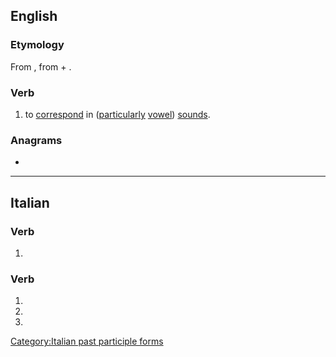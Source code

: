 ==English==

===Etymology===
From {{etyl|la|en}} {{m|la|assonō}}, from {{m|la|ad||to, towards}} + {{m|la|sonō||I sound, resound}}.

===Verb===
{{en-verb|assonat}}

# to [[correspond]] in ([[particularly]] [[vowel]]) [[sound]]s.
#: {{ux|en|Part of the magic of her poetry was her ability to have her words '''assonate''' in the most propitious places}}

===Anagrams===
* {{l|en|asatones}}

----

==Italian==

===Verb===
{{head|it|present participle}}

# {{present participle of|assonare|lang=it|nocat=1}}

===Verb===
{{head|it|verb form}}

# {{inflection of|assonare||2|p|pres|indc|lang=it}}
# {{inflection of|assonare||2|p|impr||lang=it}}
# {{feminine plural of|assonato|lang=it}}

[[Category:Italian past participle forms]]